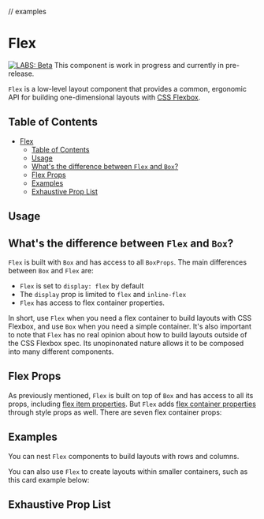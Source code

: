 
// examples

<Meta title="Labs/Layout/Flex" component={Flex} />

# Flex

[![LABS: Beta](https://img.shields.io/badge/LABS-beta-orange)](https://github.com/Workday/canvas-kit/tree/master/modules/labs-react/README.md)
This component is work in progress and currently in pre-release.

`Flex` is a low-level layout component that provides a common, ergonomic API for building
one-dimensional layouts with
[CSS Flexbox](https://developer.mozilla.org/en-US/docs/Learn/CSS/CSS_layout/Flexbox).

## Table of Contents

- [Flex](#flex)
  - [Table of Contents](#table-of-contents)
  - [Usage](#usage)
  - [What's the difference between `Flex` and `Box`?](#whats-the-difference-between-flex-and-box)
  - [Flex Props](#flex-props)
  - [Examples](#examples)
  - [Exhaustive Prop List](#exhaustive-prop-list)

## Usage

<ExampleCodeBlock code={Usage} />

## What's the difference between `Flex` and `Box`?

`Flex` is built with `Box` and has access to all `BoxProps`. The main differences between `Box` and
`Flex` are:

- `Flex` is set to `display: flex` by default
- The `display` prop is limited to `flex` and `inline-flex`
- `Flex` has access to flex container properties.

In short, use `Flex` when you need a flex container to build layouts with CSS Flexbox, and use `Box`
when you need a simple container. It's also important to note that `Flex` has no real opinion about
how to build layouts outside of the CSS Flexbox spec. Its unopinonated nature allows it to be
composed into many different components.

## Flex Props

As previously mentioned, `Flex` is built on top of `Box` and has access to all its props, including
[flex item properties](https://developer.mozilla.org/en-US/docs/Glossary/Flex_Item). But `Flex` adds
[flex container properties](https://developer.mozilla.org/en-US/docs/Glossary/Flex_Container)
through style props as well. There are seven flex container props:

<ArgsTable of={FlexStyle} />

## Examples

You can nest `Flex` components to build layouts with rows and columns.

<ExampleCodeBlock code={FlexLayout} />

You can also use `Flex` to create layouts within smaller containers, such as this card example
below:

<ExampleCodeBlock code={FlexCard} />

## Exhaustive Prop List

<ArgsTable of={Flex} />
